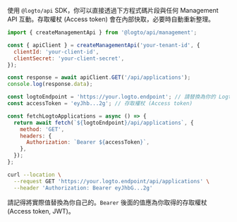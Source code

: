 

<Tabs groupId="interact-with-m-api">

<TabItem value="with-@logto-api-sdk" label="Node.js with `@logto/api` SDK">

使用 `@logto/api` SDK，你可以直接透過下方程式碼片段與任何 Management API 互動。存取權杖 (Access token) 會在內部快取，必要時自動重新整理。

```js
import { createManagementApi } from '@logto/api/management';

const { apiClient } = createManagementApi('your-tenant-id', {
  clientId: 'your-client-id',
  clientSecret: 'your-client-secret',
});

const response = await apiClient.GET('/api/applications');
console.log(response.data);
```

</TabItem>

<TabItem value="nodejs" label="Node.js">

<AccessTokenUsage />

```js
const logtoEndpoint = 'https://your.logto.endpoint'; // 請替換為你的 Logto endpoint
const accessToken = 'eyJhb...2g'; // 存取權杖 (Access token)

const fetchLogtoApplications = async () => {
  return await fetch(`${logtoEndpoint}/api/applications`, {
    method: 'GET',
    headers: {
      Authorization: `Bearer ${accessToken}`,
    },
  });
};
```

</TabItem>

<TabItem value="curl" label="cURL">

<AccessTokenUsage />

```bash
curl --location \
  --request GET 'https://your.logto.endpoint/api/applications' \
  --header 'Authorization: Bearer eyJhbG...2g'
```

請記得將實際值替換為你自己的。`Bearer` 後面的值應為你取得的存取權杖 (Access token, JWT)。

</TabItem>

</Tabs>
